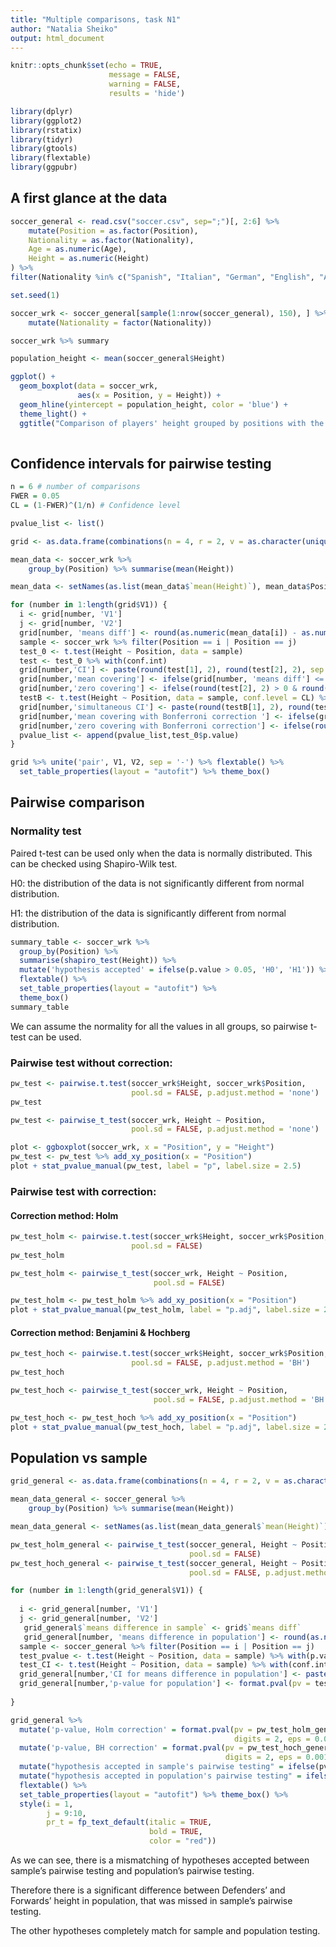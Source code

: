 ```yaml
---
title: "Multiple comparisons, task N1"
author: "Natalia Sheiko"
output: html_document
---
```


```r
knitr::opts_chunk$set(echo = TRUE,  
                      message = FALSE, 
                      warning = FALSE, 
                      results = 'hide')
```

```r
library(dplyr)
library(ggplot2)
library(rstatix)
library(tidyr)
library(gtools)
library(flextable)
library(ggpubr)
```

## A first glance at the data

```r
soccer_general <- read.csv("soccer.csv", sep=";")[, 2:6] %>% 
    mutate(Position = as.factor(Position), 
    Nationality = as.factor(Nationality), 
    Age = as.numeric(Age), 
    Height = as.numeric(Height)
) %>% 
filter(Nationality %in% c("Spanish", "Italian", "German", "English", "Argentinian")) 

set.seed(1) 

soccer_wrk <- soccer_general[sample(1:nrow(soccer_general), 150), ] %>% 
    mutate(Nationality = factor(Nationality))

soccer_wrk %>% summary
```

```r
population_height <- mean(soccer_general$Height)

ggplot() +
  geom_boxplot(data = soccer_wrk,
               aes(x = Position, y = Height)) +
  geom_hline(yintercept = population_height, color = 'blue') +
  theme_light() + 
  ggtitle("Comparison of players' height grouped by positions with the population's mean")
  
```

## Confidence intervals for pairwise testing

```r
n = 6 # number of comparisons
FWER = 0.05
CL = (1-FWER)^(1/n) # Confidence level
```


```r
pvalue_list <- list()

grid <- as.data.frame(combinations(n = 4, r = 2, v = as.character(unique(soccer_wrk$Position))))

mean_data <- soccer_wrk %>%
    group_by(Position) %>% summarise(mean(Height))

mean_data <- setNames(as.list(mean_data$`mean(Height)`), mean_data$Position)

for (number in 1:length(grid$V1)) {
  i <- grid[number, 'V1']   
  j <- grid[number, 'V2']
  grid[number, 'means diff'] <- round(as.numeric(mean_data[i]) - as.numeric(mean_data[j]), 2)
  sample <- soccer_wrk %>% filter(Position == i | Position == j)
  test_0 <- t.test(Height ~ Position, data = sample) 
  test <- test_0 %>% with(conf.int)
  grid[number,'CI'] <- paste(round(test[1], 2), round(test[2], 2), sep = ' - ')
  grid[number,'mean covering'] <- ifelse(grid[number, 'means diff'] <= round(test[2], 2), 'covers', 'does not cover')
  grid[number,'zero covering'] <- ifelse(round(test[2], 2) > 0 & round(test[1], 2) < 0, 'covers', 'does not cover')
  testB <- t.test(Height ~ Position, data = sample, conf.level = CL) %>% with(conf.int)
  grid[number,'simultaneous CI'] <- paste(round(testB[1], 2), round(testB[2], 2), sep = ' - ') 
  grid[number,'mean covering with Bonferroni correction '] <- ifelse(grid[number, 'means diff'] <= round(testB[2], 2), 'covers', 'does not cover')
  grid[number,'zero covering with Bonferroni correction'] <- ifelse(round(testB[2], 2) > 0 & round(testB[1], 2) < 0, 'covers', 'does not cover')
  pvalue_list <- append(pvalue_list,test_0$p.value)
}

grid %>% unite('pair', V1, V2, sep = '-') %>% flextable() %>%
  set_table_properties(layout = "autofit") %>% theme_box()

```

## Pairwise comparison

### Normality test

Paired t-test can be used only when the data is normally distributed. This can be checked using Shapiro-Wilk test.

H0: the distribution of the data is not significantly different from normal distribution. 

H1: the distribution of the data is significantly different from normal distribution.

```r
summary_table <- soccer_wrk %>% 
  group_by(Position) %>% 
  summarise(shapiro_test(Height)) %>%
  mutate('hypothesis accepted' = ifelse(p.value > 0.05, 'H0', 'H1')) %>% 
  flextable() %>%
  set_table_properties(layout = "autofit") %>% 
  theme_box()
summary_table
```


We can assume the normality for all the values in all groups, so pairwise t-test can be used.

### Pairwise test without correction:

```r
pw_test <- pairwise.t.test(soccer_wrk$Height, soccer_wrk$Position, 
                           pool.sd = FALSE, p.adjust.method = 'none')
pw_test

pw_test <- pairwise_t_test(soccer_wrk, Height ~ Position, 
                           pool.sd = FALSE, p.adjust.method = 'none') 

plot <- ggboxplot(soccer_wrk, x = "Position", y = "Height")
pw_test <- pw_test %>% add_xy_position(x = "Position")
plot + stat_pvalue_manual(pw_test, label = "p", label.size = 2.5)

```

### Pairwise test with correction:

#### Correction method: Holm

```r
pw_test_holm <- pairwise.t.test(soccer_wrk$Height, soccer_wrk$Position, 
                           pool.sd = FALSE)
pw_test_holm

pw_test_holm <- pairwise_t_test(soccer_wrk, Height ~ Position, 
                                pool.sd = FALSE) 

pw_test_holm <- pw_test_holm %>% add_xy_position(x = "Position")
plot + stat_pvalue_manual(pw_test_holm, label = "p.adj", label.size = 2.5)
```

#### Correction method: Benjamini & Hochberg

```r
pw_test_hoch <- pairwise.t.test(soccer_wrk$Height, soccer_wrk$Position, 
                           pool.sd = FALSE, p.adjust.method = 'BH')
pw_test_hoch

pw_test_hoch <- pairwise_t_test(soccer_wrk, Height ~ Position, 
                                pool.sd = FALSE, p.adjust.method = 'BH') 

pw_test_hoch <- pw_test_hoch %>% add_xy_position(x = "Position")
plot + stat_pvalue_manual(pw_test_hoch, label = "p.adj", label.size = 2.5)
```

## Population vs sample

```r

grid_general <- as.data.frame(combinations(n = 4, r = 2, v = as.character(unique(soccer_general$Position))))

mean_data_general <- soccer_general %>%
    group_by(Position) %>% summarise(mean(Height))

mean_data_general <- setNames(as.list(mean_data_general$`mean(Height)`), mean_data_general$Position)

pw_test_holm_general <- pairwise_t_test(soccer_general, Height ~ Position, 
                                        pool.sd = FALSE) 
pw_test_hoch_general <- pairwise_t_test(soccer_general, Height ~ Position, 
                                        pool.sd = FALSE, p.adjust.method = 'BH') 

for (number in 1:length(grid_general$V1)) {
  
  i <- grid_general[number, 'V1']   
  j <- grid_general[number, 'V2']
   grid_general$`means difference in sample` <- grid$`means diff`
   grid_general[number, 'means difference in population'] <- round(as.numeric(mean_data_general[i]) - as.numeric(mean_data_general[j]), 2)
  sample <- soccer_general %>% filter(Position == i | Position == j)
  test_pvalue <- t.test(Height ~ Position, data = sample) %>% with(p.value)
  test_CI <- t.test(Height ~ Position, data = sample) %>% with(conf.int)
  grid_general[number,'CI for means difference in population'] <- paste(round(test_CI[1], 2), round(test_CI[2], 2), sep = ' - ')
  grid_general[number,'p-value for population'] <- format.pval(pv = test_pvalue, digits = 2, eps = 0.001, nsmall = 3)
 
}

grid_general %>%
  mutate('p-value, Holm correction' = format.pval(pv = pw_test_holm_general$p.adj, 
                                                  digits = 2, eps = 0.001, nsmall = 3)) %>%
  mutate('p-value, BH correction' = format.pval(pv = pw_test_hoch_general$p.adj,
                                                digits = 2, eps = 0.001, nsmall = 3)) %>%
  mutate("hypothesis accepted in sample's pairwise testing" = ifelse(pvalue_list > 0.05, 'H0', 'H1')) %>% 
  mutate("hypothesis accepted in population's pairwise testing" = ifelse(`p-value for population` > 0.05, 'H0', 'H1')) %>%
  flextable() %>%
  set_table_properties(layout = "autofit") %>% theme_box() %>% 
  style(i = 1,
        j = 9:10,
        pr_t = fp_text_default(italic = TRUE,
                               bold = TRUE,
                               color = "red"))

```

As we can see, there is a mismatching of hypotheses accepted between sample's pairwise testing and population's pairwise testing.

Therefore there is a significant difference between Defenders' and Forwards' height in population, that was missed in sample's pairwise testing.

The other hypotheses completely match for sample and population testing.
